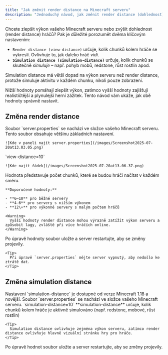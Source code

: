 ```yaml
---
title: "Jak změnit render distance na Minecraft serveru"
description: "Jednoduchý návod, jak změnit render distance (dohlednost) na vašem Minecraft serveru úpravou konfiguračního souboru server.properties."
---
```


Chcete zlepšit výkon vašeho Minecraft serveru nebo zvýšit dohlednost (render distance) hráčů? Pak je důležité porozumět dvěma klíčovým nastavením:

- `Render distance (view-distance)` určuje, kolik chunků kolem hráče se vykreslí. Ovlivňuje to, jak daleko hráč _vidí_.
- **`Simulation distance (simulation-distance)`** určuje, kolik chunků se skutečně _simuluje_ – např. pohyb mobů, redstone, růst rostlin apod.

<Info>
  Simulation distance má větší dopad na výkon serveru než render distance, protože simuluje aktivitu v každém chunku, nikoli pouze zobrazení.
</Info>

Nižší hodnoty pomáhají zlepšit výkon, zatímco vyšší hodnoty zajišťují realističtější a plynulejší herní zážitek. Tento návod vám ukáže, jak obě hodnoty správně nastavit.

## **Změna render distance**

<Steps>
  <Step title="Najděte soubor server.properties">
    Soubor `server.properties` se nachází ve složce vašeho Minecraft serveru. Tento soubor obsahuje většinu základních nastavení.

    ![Kde v paneli najít server.properties](/images/Screenshot2025-07-20at13.03.05.png)
  </Step>
  <Step title="Otevřete soubor a najděte řádek:">
    `view-distance=10`

    ![Kde najít řádek](/images/Screenshot2025-07-20at13.06.37.png)
  </Step>
  <Step title="Změňte hodnotu dle potřeby">
    Hodnota představuje počet chunků, které se budou hráči načítat v každém směru.

    **Doporučené hodnoty:**

    - **6–10** pro běžné servery
    - **4–6** pro servery s nižším výkonem
    - **12\+** pro výkonné servery s malým počtem hráčů

    <Warning>
      Vyšší hodnoty render distance mohou výrazně zatížit výkon serveru a způsobit lagy, zvláště při více hráčích online.
    </Warning>
  </Step>
  <Step title="Uložte soubor a restartujte server">
    Po úpravě hodnoty soubor uložte a server restartujte, aby se změny projevily.

    <Tip>
      Při úpravě `server.properties` mějte server vypnutý, aby nedošlo ke ztrátě dat.
    </Tip>
  </Step>
</Steps>

## Změna simulation distance

<Info>
  Nastavení `simulation-distance` je dostupné od verze Minecraft 1.18 a novější.
</Info>

<Steps>
  <Step title="Najděte soubor server.properties">
    Soubor `server.properties` se nachází ve složce vašeho Minecraft serveru.
  </Step>
  <Step title="Otevřete soubor a najděte řádek:">
    `simulation-distance=10`
  </Step>
  <Step title="Nastavte hodnotu dle potřeby">
    **simulation-distance** určuje, kolik chunků kolem hráče je aktivně simulováno (např. redstone, mobové, růst rostlin)

    <Tip>
      Simulation distance ovlivňuje zejména výkon serveru, zatímco render distance ovlivňuje hlavně vizuální stránku hry pro hráče.
    </Tip>
  </Step>
  <Step title="Uložte změny a restartujte server">
    Po úpravě hodnot soubor uložte a server restartujte, aby se změny projevily.
  </Step>
</Steps>
